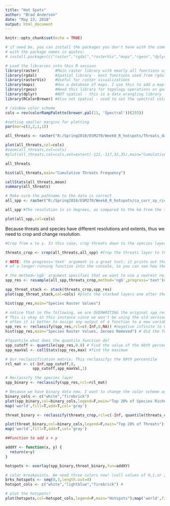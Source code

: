 ```yaml
---
title: "Hot Spots"
author: "Brad Anderson"
date: "May 23, 2018"
output: html_document
---
```


```r
knitr::opts_chunk$set(echo = TRUE)
```

```r
# if need be, you can install the packages you don't have with the command install.packages(), 
# with the package names in quotes:
# install.packages(c("raster","rgdal","rasterVis","maps","rgeos","dplyr","RColorBrewer"))

# Load the libraries into this R session
library(raster)       #Main raster library with nearly all functions used in this analysis
library(rgdal)        #Spatial library - most functions used from rgdal are for vectors (shapefiles)
library(rasterVis)    #Useful for raster visualizations
library(maps)         #Has a database of maps. I use this to add a map to my raster to visualize land boundaries
library(rgeos)        #Need this library for topology operations on geometries
library(dplyr)        #NOT spatial - this is a data wrangling library
library(RColorBrewer) #Also not spatial - used to set the spectral color scheme 
```


```r
# rainbow color scheme
cols = rev(colorRampPalette(brewer.pal(11, 'Spectral'))(255)) 

#setting smaller margins for plotting
par(mar=c(2,2,1,1))

```

```r

all_threats <- raster("R:/Spring2018/ESM270/Week8_R_hotspots/Threats_data/full_modelnv.tif")

plot(all_threats,col=cols)
#zoom(all_threats,col=cols)
#plot(all_threats,col=cols,ext=extent(-121,-117,32,35),main="Cumulative Threats")
```

```r
all_threats
```

```r
hist(all_threats,main="Cumulative Threats Frequency")
```

```r

cellStats(all_threats,mean)
summary(all_threats)

```

```r

# Make sure the pathname to the data is correct
all_spp <- raster("R:/Spring2018/ESM270/Week8_R_hotspots/ca_curr_sp_rich.tif")

all_spp #The resulution is in degrees, as compared to the km from the threats layer. The threats layer has a finer resoltion

plot(all_spp,col=cols)
```
Because threats and species have different resolutions and extents, thus we need to crop and change resolution.

```r
#Crop from x to y. In this case, crop threats down to the species layer.

threats_crop <- crop(all_threats,all_spp) #Crop the threats layer to the same extent at species

# NOTE: the progress='text' argument is a great tool: it prints out the progress
# of a longer-running function into the console, so you can see how the operation is going

# the method='ngb' argument specifies that we want to use a nearest neighbor algorithm to resample, instead of interpolation
spp_res <- resample(all_spp,threats_crop,method='ngb',progress='text')#In this case we use nearest neighbor because we do not want to blend the cell values together, for example if the value of two cells are 10 and 1, interpolation would put a value of 5 for the value at the border between these two cells.
```


```r
spp_threat_stack <- stack(threats_crop,spp_res)
plot(spp_threat_stack,col=cols) #plots the stacked layers one after the other

```

```r
hist(spp_res,main="Species Raster Values")
```

```r
# notice that in the following, we are OVERWRITING the original spp_res object.
# This is okay in this instance since we won't be using the old version, but
# often it is better to assign any output of a function to a new variable or object
spp_res <- reclassify(spp_res,rcl=c(-Inf,0,NA)) #negative infinite to 0 we are setting to NA
hist(spp_res,main="Species Raster Values, Zeroes Removed") # did the function do what we were hoping?
```

```r
#?quantile what does the quantile function do?
spp_cutoff <- quantile(spp_res,0.8) # Find the value of the 80th percentile
spp_maxVal <- cellStats(spp_res,max) #find the maximum

# Our reclassification matrix. This reclassifys the 80th percentile
rcl_mat <- c(-Inf,spp_cutoff,0,
            spp_cutoff,spp_maxVal,1)

# Reclassify the species layer
spp_binary <- reclassify(spp_res,rcl=rcl_mat)
```

```r
# Because we have binary data now, I want to change the color scheme again
binary_cols <- c("white","firebrick")
plot(spp_binary,col=binary_cols,legend=F,main="Top 20% of Species Richness")
map('world',fill=T,add=T,col='gray')
```

```r

threat_binary <- reclassify(threats_crop,rcl=c(-Inf, quantile(threats_crop, 0.8), 0, quantile(threats_crop, 0.8), cellStats(threats_crop, max), 1))

plot(threat_binary,col=binary_cols,legend=F,main="Top 20% of Threats")
map('world',fill=T,add=T,col='gray')
```

```r
##Function to add x + y

addXY <- function(x, y) {
  return(x+y)
}

hotspots <- overlay(spp_binary,threat_binary,fun=addXY)

# color breakpoints. We need three colors now! (cell values of 0,1,or 2)
brks_hotspots <- seq(0,3,length.out=4) 
hotspot_cols <- c("white","lightblue","firebrick") #

# plot the hotspots!
plot(hotspots,col=hotspot_cols,legend=F,main="Hotspots");map('world',fill=T,add=T,col='gray80')
```





